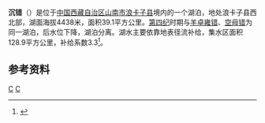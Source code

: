 {{ViewTibetanScript}}
{{Infobox_lake
 |湖泊名稱 =沉错
 |湖泊照片 = 
 |湖泊照片標題 = 
 |測深圖 =
 |測深圖標題 =
 |湖泊所在地 = [[中国|中国]][[西藏|西藏]]
 |座標 = {{coord |28|55|N|90|30|E|display=inline,title|scale:500000_type:waterbody_region:CN}}
 |湖泊類別 = 
 |流入 =[[卡鲁雄曲|卡鲁雄曲]]等
 |流出 = 
 |集水區面積 =128.9平方公里
 |集水區國家 ={{PRC}}
 |湖泊長度 =15.5公里
 |湖泊闊度 = 最大4.5公里<br />平均2.52公里
 |湖泊面積 =39.1平方公里
 |平均深度 = 
 |最深深度 = 
 |水體體積 = 
 |湖水停留時間 =
 |湖岸線長度 =54公里
 |海拔高度 = 4438米
 |湖中島嶼 =
 |湖邊城鎮 =
}}
{{Location map
 |China Tibet
 |mark=<!--dot-->Blue pog.svg
 |lat_deg=28|lat_min=55|lat_sec =
 |lon_deg=90|lon_min=30|lon_sec =
 |caption=沉错在[[西藏|西藏]]的位置。
 |position=right
 |width=350
 |float=right
}}
'''沉错'''（{{bo|z=གྲེམས་མཚོ།|w=grems mtsho|t=Drem Tso}}）是位于[[中国|中国]][[西藏自治区|西藏自治区]][[山南市|山南市]][[浪卡子县|浪卡子县]]境内的一个湖泊，地处浪卡子县西北部，湖面海拔4438米，面积39.1平方公里。[[第四纪|第四纪]]时期与[[羊卓雍错|羊卓雍错]]、[[空母错|空母错]]为同一湖泊，后水位下降，湖泊分离。湖水主要依靠地表径流补给，集水区面积128.9平方公里，补给系数3.3<ref>{{cite book zh |author=王苏民 窦鸿身 |title=中国湖泊志 |format=M |edition=1 |location=北京 |publisher=科学出版社 |date=1998|pages=438|id= ISBN 7-03-006706-1}}</ref>。
==参考资料==
{{reflist}}
[[Category:山南湖泊|C]]
[[Category:浪卡子县|C]]
